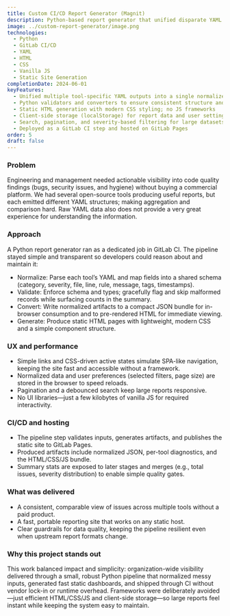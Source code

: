 ```yaml
---
title: Custom CI/CD Report Generator (Magnit)
description: Python-based report generator that unified disparate YAML outputs from open-source quality tools, validated and normalized the data, and produced fast, static HTML dashboards with pagination, search, and severity filtering-deployed via GitLab CI and served on GitLab Pages.
image: ../custom-report-generator/image.png
technologies:
  - Python
  - GitLab CI/CD
  - YAML
  - HTML
  - CSS
  - Vanilla JS
  - Static Site Generation
completionDate: 2024-06-01
keyFeatures:
  - Unified multiple tool-specific YAML outputs into a single normalized schema
  - Python validators and converters to ensure consistent structure and types
  - Static HTML generation with modern CSS styling; no JS frameworks
  - Client-side storage (localStorage) for report data and user settings
  - Search, pagination, and severity-based filtering for large datasets
  - Deployed as a GitLab CI step and hosted on GitLab Pages
order: 5
draft: false
---
```


### Problem

Engineering and management needed actionable visibility into code quality findings (bugs, security issues, and hygiene)
without buying a commercial platform. We had several open-source tools producing useful reports, but each emitted
different YAML structures; making aggregation and comparison hard. Raw YAML data also does not provide a very great
experience for understanding the information. 

### Approach

A Python report generator ran as a dedicated job in GitLab CI. The pipeline stayed simple and transparent so developers could reason about and maintain it:

- Normalize: Parse each tool’s YAML and map fields into a shared schema (category, severity, file, line, rule, message, tags, timestamps).
- Validate: Enforce schema and types; gracefully flag and skip malformed records while surfacing counts in the summary.
- Convert: Write normalized artifacts to a compact JSON bundle for in-browser consumption and to pre-rendered HTML for immediate viewing.
- Generate: Produce static HTML pages with lightweight, modern CSS and a simple component structure.

### UX and performance

- Simple links and CSS-driven active states simulate SPA-like navigation, keeping the site fast and accessible without a framework.
- Normalized data and user preferences (selected filters, page size) are stored in the browser to speed reloads.
- Pagination and a debounced search keep large reports responsive.
- No UI libraries—just a few kilobytes of vanilla JS for required interactivity.

### CI/CD and hosting

- The pipeline step validates inputs, generates artifacts, and publishes the static site to GitLab Pages.
- Produced artifacts include normalized JSON, per-tool diagnostics, and the HTML/CSS/JS bundle.
- Summary stats are exposed to later stages and merges (e.g., total issues, severity distribution) to enable simple quality gates.

### What was delivered

- A consistent, comparable view of issues across multiple tools without a paid product.
- A fast, portable reporting site that works on any static host.
- Clear guardrails for data quality, keeping the pipeline resilient even when upstream report formats change.

### Why this project stands out

This work balanced impact and simplicity: organization-wide visibility delivered through a small, robust Python pipeline that normalized messy inputs, generated fast static dashboards, and shipped through CI without vendor lock-in or runtime overhead. Frameworks were deliberately avoided—just efficient HTML/CSS/JS and client-side storage—so large reports feel instant while keeping the system easy to maintain.
